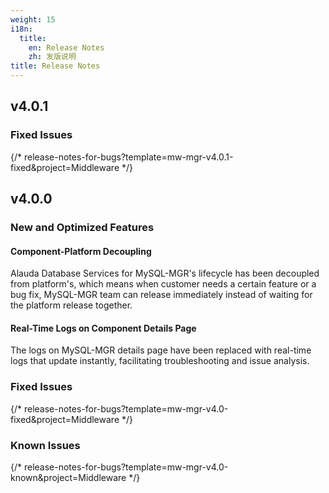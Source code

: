 ```yaml
---
weight: 15
i18n:
  title:
    en: Release Notes
    zh: 发版说明
title: Release Notes
---
```

## v4.0.1

### Fixed Issues

{/* release-notes-for-bugs?template=mw-mgr-v4.0.1-fixed&project=Middleware */}

## v4.0.0

### New and Optimized Features

#### Component-Platform Decoupling

Alauda Database Services for MySQL-MGR's lifecycle has been decoupled from platform's, which means when customer needs a certain feature or a bug fix, MySQL-MGR team can release immediately instead of waiting for the platform release together.

#### Real-Time Logs on Component Details Page

The logs on MySQL-MGR details page have been replaced with real-time logs that update instantly, facilitating troubleshooting and issue analysis.

### Fixed Issues

{/* release-notes-for-bugs?template=mw-mgr-v4.0-fixed&project=Middleware */}

### Known Issues

{/* release-notes-for-bugs?template=mw-mgr-v4.0-known&project=Middleware */}

